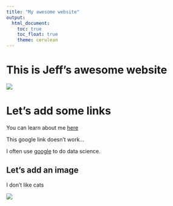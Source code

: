 ```yaml
---
title: "My awesome website"
output: 
  html_document:
    toc: true
    toc_float: true
    theme: cerulean
---
```


# This is Jeff's awesome website

![](https://media.giphy.com/media/drXGoW1iudhKw/giphy.gif)

# Let's add some links

You can learn about me [here](about.Rmd)

This google link doesn't work...

I often use [google](https://www.google.com) to do data science.

## Let's add an image

I don't like cats

![](rameses.jpg)


